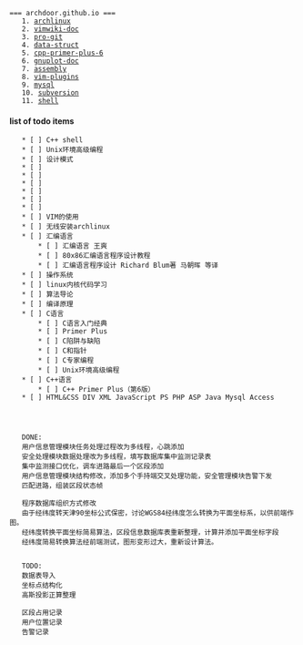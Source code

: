  === archdoor.github.io ===
	1. [[archlinux]]
	2. [[vimwiki-doc]]
	3. [[pro-git]]
	4. [[data-struct]]
	5. [[cpp-primer-plus-6]]
	6. [[gnuplot-doc]]
	7. [[assembly]]
	8. [[vim-plugins]]
	9. [[mysql]]
	10. [[subversion]]
	11. [[shell]]



==== list of todo items ====
	* [ ] C++ shell
	* [ ] Unix环境高级编程
	* [ ] 设计模式
	* [ ] 
	* [ ] 
	* [ ] 
	* [ ] 
	* [ ] 
	* [ ] 
	* [ ] VIM的使用
	* [ ] 无线安装archlinux
	* [ ] 汇编语言
		* [ ] 汇编语言 王爽
		* [ ] 80x86汇编语言程序设计教程
		* [ ] 汇编语言程序设计 Richard Blum著 马朝晖 等译
	* [ ] 操作系统
	* [ ] linux内核代码学习
	* [ ] 算法导论
	* [ ] 编译原理
	* [ ] C语言
		* [ ] C语言入门经典
		* [ ] Primer Plus
		* [ ] C陷阱与缺陷
		* [ ] C和指针
		* [ ] C专家编程
		* [ ] Unix环境高级编程
	* [ ] C++语言
		* [ ] C++ Primer Plus（第6版）
	* [ ] HTML&CSS DIV XML JavaScript PS PHP ASP Java Mysql Access
	
	
	
	
	DONE:
	用户信息管理模块任务处理过程改为多线程，心跳添加
	安全处理模块数据处理改为多线程，填写数据库集中监测记录表
	集中监测接口优化，调车进路最后一个区段添加
	用户信息管理模块结构修改，添加多个手持端交叉处理功能，安全管理模块告警下发
	匹配进路，组装区段状态帧
	
	程序数据库组织方式修改
	由于经纬度转天津90坐标公式保密，讨论WGS84经纬度怎么转换为平面坐标系，以供前端作图。
	经纬度转换平面坐标简易算法，区段信息数据库表重新整理，计算并添加平面坐标字段
	经纬度简易转换算法经前端测试，图形变形过大，重新设计算法。
	
	
	TODO:
	数据表导入
	坐标点结构化
	高斯投影正算整理
	
	区段占用记录
	用户位置记录
	告警记录
	
	

	
	
	
	
	
	
	
	
	
	
	
	
	
	
	
	
	
	
	
	
	
	
	
	
